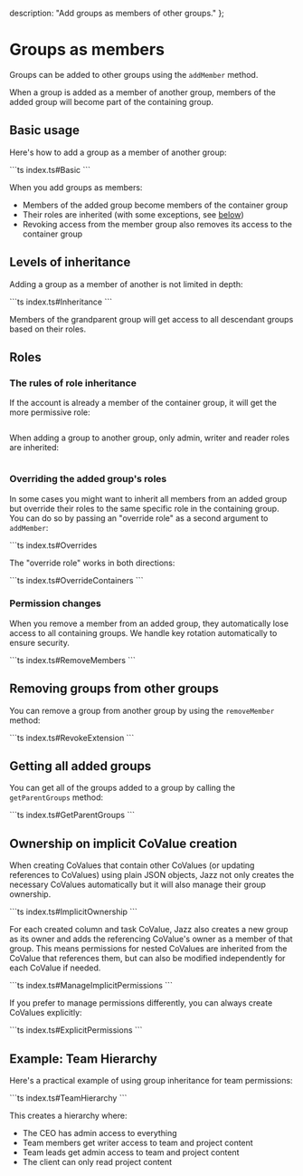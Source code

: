 
  description: "Add groups as members of other groups."
};

# Groups as members

Groups can be added to other groups using the `addMember` method.

When a group is added as a member of another group, members of the added group will become part of the containing group.

## Basic usage

Here's how to add a group as a member of another group:

<CodeGroup>
```ts index.ts#Basic
```
</CodeGroup>

When you add groups as members:
- Members of the added group become members of the container group
- Their roles are inherited (with some exceptions, see [below](#the-rules-of-role-inheritance))
- Revoking access from the member group also removes its access to the container group

## Levels of inheritance

Adding a group as a member of another is not limited in depth:

<CodeGroup>
```ts index.ts#Inheritance
```
</CodeGroup>

Members of the grandparent group will get access to all descendant groups based on their roles.

## Roles

### The rules of role inheritance

If the account is already a member of the container group, it will get the more permissive role:
<CodeGroup>
```ts index.ts#RuleOfMostPermissive
```
</CodeGroup>

When adding a group to another group, only admin, writer and reader roles are inherited:
<CodeGroup className="[&_span]:whitespace-normal">
```ts index.ts#WriteOnlyOmitted
```
</CodeGroup>

### Overriding the added group's roles

In some cases you might want to inherit all members from an added group but override their roles to the same specific role in the containing group. You can do so by passing an "override role" as a second argument to `addMember`:

<CodeGroup>
```ts index.ts#Overrides
</CodeGroup>

The "override role" works in both directions:

<CodeGroup>
```ts index.ts#OverrideContainers
```
</CodeGroup>

### Permission changes

When you remove a member from an added group, they automatically lose access to all containing groups. We handle key rotation automatically to ensure security.

<CodeGroup>
```ts index.ts#RemoveMembers
```
</CodeGroup>

## Removing groups from other groups

You can remove a group from another group by using the `removeMember` method:

<CodeGroup className="[&_span]:whitespace-normal">
```ts index.ts#RevokeExtension
```
</CodeGroup>

## Getting all added groups

You can get all of the groups added to a group by calling the `getParentGroups` method:

<CodeGroup className="[&_span]:whitespace-normal">
```ts index.ts#GetParentGroups
```
</CodeGroup>

## Ownership on implicit CoValue creation

When creating CoValues that contain other CoValues (or updating references to CoValues) using plain JSON objects, Jazz not only creates
the necessary CoValues automatically but it will also manage their group ownership.

<CodeGroup>
```ts index.ts#ImplicitOwnership
```
</CodeGroup>

For each created column and task CoValue, Jazz also creates a new group as its owner and
adds the referencing CoValue's owner as a member of that group. This means permissions for nested CoValues
are inherited from the CoValue that references them, but can also be modified independently for each CoValue
if needed.

<CodeGroup>
```ts index.ts#ManageImplicitPermissions
```
</CodeGroup>

If you prefer to manage permissions differently, you can always create CoValues explicitly:

<CodeGroup>
```ts index.ts#ExplicitPermissions
```
</CodeGroup>

## Example: Team Hierarchy

Here's a practical example of using group inheritance for team permissions:

<CodeGroup>
```ts index.ts#TeamHierarchy
```
</CodeGroup>

This creates a hierarchy where:
- The CEO has admin access to everything
- Team members get writer access to team and project content
- Team leads get admin access to team and project content
- The client can only read project content
